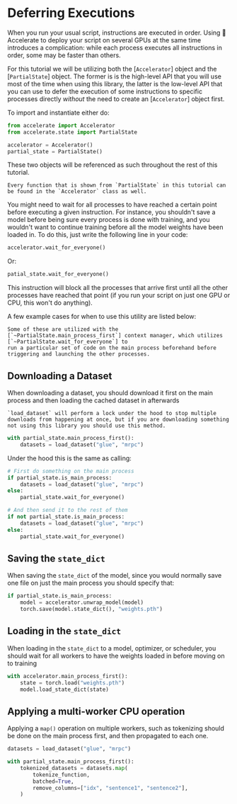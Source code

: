 <!--Copyright 2022 The HuggingFace Team. All rights reserved.

Licensed under the Apache License, Version 2.0 (the "License"); you may not use this file except in compliance with
the License. You may obtain a copy of the License at

http://www.apache.org/licenses/LICENSE-2.0

Unless required by applicable law or agreed to in writing, software distributed under the License is distributed on
an "AS IS" BASIS, WITHOUT WARRANTIES OR CONDITIONS OF ANY KIND, either express or implied. See the License for the
specific language governing permissions and limitations under the License.
-->

# Deferring Executions

When you run your usual script, instructions are executed in order. Using 🤗 Accelerate to deploy your script on several
GPUs at the same time introduces a complication: while each process executes all instructions in order, some may be
faster than others.

For this tutorial we will be utilizing both the [`Accelerator`] object and the [`PartialState`] object. The former is
is the high-level API that you will use most of the time when using this library, the latter is the low-level API that
you can use to defer the execution of some instructions to specific processes directly *without* the need to create an 
[`Accelerator`] object first.

To import and instantiate either do:

```py
from accelerate import Accelerator
from accelerate.state import PartialState

accelerator = Accelerator()
partial_state = PartialState()
```

These two objects will be referenced as such throughout the rest of this tutorial.

<Tip>

    Every function that is shown from `PartialState` in this tutorial can be found in the `Accelerator` class as well.

</Tip>

You might need to wait for all processes to have reached a certain point before executing a given instruction. For
instance, you shouldn't save a model before being sure every process is done with training, and you wouldn't want to 
continue training before all the model weights have been loaded in. To do this, just write the following line in your code:

```py
accelerator.wait_for_everyone()
```

Or:

```py
patial_state.wait_for_everyone()
```

This instruction will block all the processes that arrive first until all the other processes have reached that
point (if you run your script on just one GPU or CPU, this won't do anything).

A few example cases for when to use this utility are listed below:

<Tip>

    Some of these are utilized with the [`~PartialState.main_process_first`] context manager, which utilizes [`~PartialState.wait_for_everyone`] to 
    run a particular set of code on the main process beforehand before triggering and launching the other processes.

</Tip>

## Downloading a Dataset 

When downloading a dataset, you should download it first on the main process and then loading the cached dataset in afterwards

<Tip>

    `load_dataset` will perform a lock under the hood to stop multiple downloads from happening at once, but if you are downloading something 
    not using this library you should use this method.
    
</Tip>

```python
with partial_state.main_process_first():
    datasets = load_dataset("glue", "mrpc")
```

Under the hood this is the same as calling: 

```python
# First do something on the main process
if partial_state.is_main_process:
    datasets = load_dataset("glue", "mrpc")
else:
    partial_state.wait_for_everyone()

# And then send it to the rest of them
if not partial_state.is_main_process:
    datasets = load_dataset("glue", "mrpc")
else:
    partial_state.wait_for_everyone()
```

## Saving the `state_dict`

When saving the `state_dict` of the model, since you would normally save one file on just the main process
you should specify that:

```python
if partial_state.is_main_process:
    model = accelerator.unwrap_model(model)
    torch.save(model.state_dict(), "weights.pth")
```

## Loading in the `state_dict`

When loading in the `state_dict` to a model, optimizer, or scheduler, you should wait 
for all workers to have the weights loaded in before moving on to training

```python
with accelerator.main_process_first():
    state = torch.load("weights.pth")
    model.load_state_dict(state)
```

## Applying a multi-worker CPU operation 

Applying a `map()` operation on multiple workers, such as tokenizing should be done on the 
main process first, and then propagated to each one. 

```python
datasets = load_dataset("glue", "mrpc")

with partial_state.main_process_first():
    tokenized_datasets = datasets.map(
        tokenize_function,
        batched=True,
        remove_columns=["idx", "sentence1", "sentence2"],
    )
```